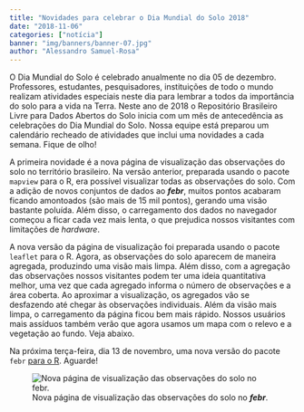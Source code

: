 ```yaml
---
title: "Novidades para celebrar o Dia Mundial do Solo 2018"
date: "2018-11-06"
categories: ["notícia"]
banner: "img/banners/banner-07.jpg"
author: "Alessandro Samuel-Rosa"
---
```


O Dia Mundial do Solo é celebrado anualmente no dia 05 de dezembro. Professores, estudantes, pesquisadores,
instituições de todo o mundo realizam atividades especiais neste dia para lembrar a todos da importância do 
solo para a vida na Terra. Neste ano de 2018 o Repositório Brasileiro Livre para Dados Abertos do Solo inicia 
com um mês de antecedência as celebrações do Dia Mundial do Solo. Nossa equipe está preparou um calendário 
recheado de atividades que inclui uma novidades a cada semana. Fique de olho!

A primeira novidade é a nova página de visualização das observações do solo no território brasileiro. Na versão
anterior, preparada usando o pacote `mapview` para o R, era possível visualizar todas as observações do solo. 
Com a adição de novos conjuntos de dados ao ___febr___, muitos pontos acabaram ficando amontoados (são mais de 
15 mil pontos), gerando uma visão bastante poluída. Além disso, o carregamento dos dados no navegador começou a
ficar cada vez mais lenta, o que prejudica nossos visitantes com limitações de _hardware_.

A nova versão da página de visualização foi preparada usando o pacote `leaflet` para o R. Agora, as observações
do solo aparecem de maneira agregada, produzindo uma visão mais limpa. Além disso, com a agregação das 
observações nossos visitantes podem ter uma ideia quantitativa melhor, uma vez que cada agregado informa o 
número de observações e a área coberta. Ao aproximar a visualização, os agregados vão se desfazendo até chegar
às observações individuais. Além da visão mais limpa, o carregamento da página ficou bem mais rápido. Nossos 
usuários mais assíduos também verão que agora usamos um mapa com o relevo e a vegetação ao fundo. Veja abaixo.

Na próxima terça-feira, dia 13 de novembro, uma nova versão do pacote `febr` [para o R][pacote]. Aguarde!

[pacote]: https://github.com/febr-team/febr-package

![Nova página de visualização das observações do solo no ___febr___.](../../../../../img/posts/2018-11-06-febr-view.png)
